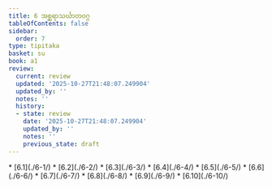 ```yaml
---
title: 6 အစ္ဆရာသင်္ဃာတဝဂ္ဂ
tableOfContents: false
sidebar:
  order: 7
type: tipitaka
basket: su
book: a1
review:
  current: review
  updated: '2025-10-27T21:48:07.249904'
  updated_by: ''
  notes: ''
  history:
  - state: review
    date: '2025-10-27T21:48:07.249904'
    updated_by: ''
    notes: ''
    previous_state: draft
---
```



<ReviewStatus review={frontmatter.review} showDetails={true} />

<HypothesisAnnotation frontmatter={frontmatter} />

<DynamicBreadcrumb />



<TableOfContents book="a1" section="6">
* [6.1](./6-1/)
* [6.2](./6-2/)
* [6.3](./6-3/)
* [6.4](./6-4/)
* [6.5](./6-5/)
* [6.6](./6-6/)
* [6.7](./6-7/)
* [6.8](./6-8/)
* [6.9](./6-9/)
* [6.10](./6-10/)
</TableOfContents>